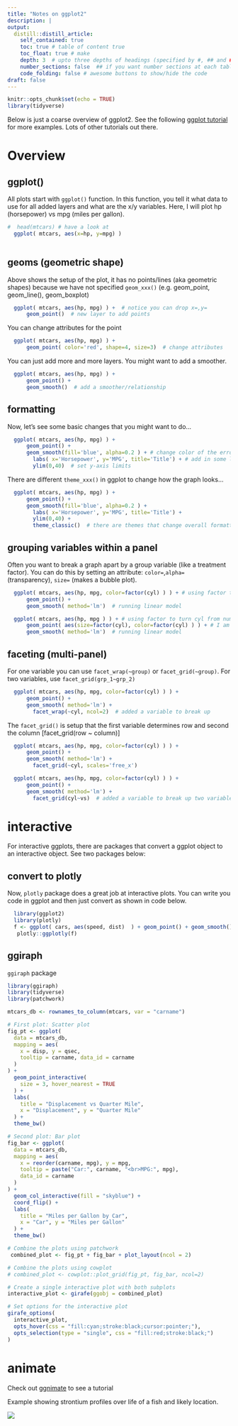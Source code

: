 ```yaml
---
title: "Notes on ggplot2"
description: |
output:
  distill::distill_article:
    self_contained: true
    toc: true # table of content true
    toc_float: true # make 
    depth: 3  # upto three depths of headings (specified by #, ## and ###)
    number_sections: false  ## if you want number sections at each table header
    code_folding: false # awesome buttons to show/hide the code
draft: false
---
```


```r
knitr::opts_chunk$set(echo = TRUE)
library(tidyverse)
```

Below is just a coarse overview of ggplot2.  See the following [ggplot tutorial]( https://rstudio.github.io/cheatsheets/html/data-visualization.html) for more examples.  Lots of other tutorials out there.

# Overview 

## ggplot()

All plots start with `ggplot()` function.  In this function, you tell it what data to use for all added layers and what are the x/y variables.   Here, I will plot hp (horsepower) vs mpg (miles per gallon). 

```r
#  head(mtcars) # have a look at
  ggplot( mtcars, aes(x=hp, y=mpg) )
  
```

## geoms (geometric shape)

Above shows the setup of the plot, it has no points/lines (aka geometric shapes) because we have not specified `geom_xxx()` (e.g. geom_point, geom_line(), geom_boxplot)

```r
  ggplot( mtcars, aes(hp, mpg) ) +  # notice you can drop x=,y=
      geom_point()  # new layer to add points
```
You can change attributes for the point
```r
  ggplot( mtcars, aes(hp, mpg) ) +  
      geom_point( color='red', shape=4, size=3)  # change attributes
```

You can just add more and more layers.  You might want to add a smoother.

```r
  ggplot( mtcars, aes(hp, mpg) ) +
      geom_point() +
      geom_smooth()  # add a smoother/relationship
```
## formatting

Now, let's see some basic changes that you might want to do...

```r
  ggplot( mtcars, aes(hp, mpg) ) +
      geom_point() +
      geom_smooth(fill='blue', alpha=0.2 ) + # change color of the error band
        labs( x='Horsepower', y='MPG', title='Title') + # add in some labels
        ylim(0,40)  # set y-axis limits

```
There are different `theme_xxx()` in ggplot to change how the graph looks...

```r
  ggplot( mtcars, aes(hp, mpg) ) +
      geom_point() +
      geom_smooth(fill='blue', alpha=0.2 ) + 
        labs( x='Horsepower', y='MPG', title='Title') +
        ylim(0,40) +
        theme_classic()  # there are themes that change overall formatting... type theme_ and see what autofills

```

## grouping variables within a panel

Often you want to break a graph apart by a group variable (like a treatment factor).  You can do this by setting an attribute: `color=`,`alpha=` (transparency), `size=` (makes a bubble plot).


```r
  ggplot( mtcars, aes(hp, mpg, color=factor(cyl) ) ) + # using factor to turn cyl from numeric to character/factor
      geom_point() +
      geom_smooth( method='lm')  # running linear model
```



```r
  ggplot( mtcars, aes(hp, mpg ) ) + # using factor to turn cyl from numeric to character/factor
      geom_point( aes(size=factor(cyl), color=factor(cyl) ) ) + # I am going to add here so only point change
      geom_smooth( method='lm')  # running linear model
```


## faceting (multi-panel)

For one variable you can use `facet_wrap(~group)` or `facet_grid(~group)`.  For two variables, use `facet_grid(grp_1~grp_2)`

```r
  ggplot( mtcars, aes(hp, mpg, color=factor(cyl) ) ) + 
      geom_point() +
      geom_smooth( method='lm') + 
        facet_wrap(~cyl, ncol=2)  # added a variable to break up 
```

The `facet_grid()` is setup that the first variable determines row and second the column [facet_grid(row ~ column)]

```r
  ggplot( mtcars, aes(hp, mpg, color=factor(cyl) ) ) + 
      geom_point() +
      geom_smooth( method='lm') + 
        facet_grid(~cyl, scales='free_x') 
```


```r
  ggplot( mtcars, aes(hp, mpg, color=factor(cyl) ) ) + 
      geom_point() +
      geom_smooth( method='lm') + 
        facet_grid(cyl~vs)  # added a variable to break up two variables
```


# interactive

For interactive ggplots, there are packages that convert a ggplot object to an interactive object. See two packages below:

## convert to plotly

Now, `plotly` package does a great job at interactive plots. You can write you code in ggplot and then just convert as shown in code below.

```r
  library(ggplot2)
  library(plotly)
  f <- ggplot( cars, aes(speed, dist)  ) + geom_point() + geom_smooth()
   plotly::ggplotly(f)

```

## ggiraph

`ggiraph` package

```r
library(ggiraph)
library(tidyverse)
library(patchwork)

mtcars_db <- rownames_to_column(mtcars, var = "carname")

# First plot: Scatter plot
fig_pt <- ggplot(
  data = mtcars_db,
  mapping = aes(
    x = disp, y = qsec,
    tooltip = carname, data_id = carname
  )
) +
  geom_point_interactive(
    size = 3, hover_nearest = TRUE
  ) +
  labs(
    title = "Displacement vs Quarter Mile",
    x = "Displacement", y = "Quarter Mile"
  ) +
  theme_bw()

# Second plot: Bar plot
fig_bar <- ggplot(
  data = mtcars_db,
  mapping = aes(
    x = reorder(carname, mpg), y = mpg,
    tooltip = paste("Car:", carname, "<br>MPG:", mpg),
    data_id = carname
  )
) +
  geom_col_interactive(fill = "skyblue") +
  coord_flip() +
  labs(
    title = "Miles per Gallon by Car",
    x = "Car", y = "Miles per Gallon"
  ) +
  theme_bw()

# Combine the plots using patchwork
 combined_plot <- fig_pt + fig_bar + plot_layout(ncol = 2) 

# Combine the plots using cowplot
# combined_plot <- cowplot::plot_grid(fig_pt, fig_bar, ncol=2) 

# Create a single interactive plot with both subplots
interactive_plot <- girafe(ggobj = combined_plot)

# Set options for the interactive plot
girafe_options(
  interactive_plot,
  opts_hover(css = "fill:cyan;stroke:black;cursor:pointer;"),
  opts_selection(type = "single", css = "fill:red;stroke:black;")
)
```

# animate

Check out [ggnimate](https://gganimate.com/) to see a tutorial

Example showing strontium profiles over life of a fish and likely location.

![](images/ggplot2/animate.gif)


